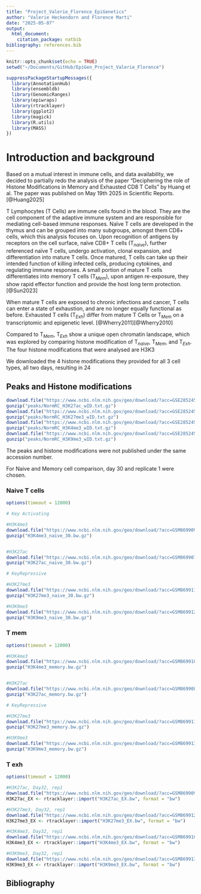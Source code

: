```yaml
---
title: "Project_Valerie_Florence_EpiGenetics"
author: "Valerie Heckendorn and Florence Marti"
date: "2025-05-07"
output: 
  html_document:
    citation_package: natbib
bibliography: references.bib
---
```


```r
knitr::opts_chunk$set(echo = TRUE)
setwd("~/Documents/GitHub/EpiGen_Project_Valerie_Florence")
```

```r
suppressPackageStartupMessages({
  library(AnnotationHub)
  library(ensembldb)
  library(GenomicRanges)
  library(epiwraps)
  library(rtracklayer)
  library(ggplot2)
  library(magick)
  library(R.utils) 
  library(MASS)
})
```


# Introduction and background
Based on a mutual interest in immune cells, and data availability, we decided to partially redo the analysis of the paper "Deciphering the role of Histone Modifications in Memory and Exhausted CD8 T Cells" by Huang et al. The paper was published on May 19th 2025 in Scientific Reports. [@Huang2025]

T Lymphocytes (T Cells) are immune cells found in the blood. They are the cell component of the adaptive immune system and are responsible for mediating cell-based immune responses. Naïve T cells are developed in the thymus and can be grouped into many subgroups, amongst them CD8+ cells, which this analysis focuses on. Upon recognition of antigens by receptors on the cell surface, naïve CD8+ T cells (T$_{naive}$), further referenced naïve T cells, undergo activation, clonal expansion, and differentiation into mature T cells. Once matured, T cells can take up their intended function of killing infected cells, producing cytokines, and regulating immune responses. A small portion of mature T cells differentiates into memory T cells (T$_{Mem}$), upon antigen re-exposure, they show rapid effector function and provide the host long term protection. [@Sun2023]

When mature T cells are exposed to chronic infections and cancer, T cells can enter a state of exhaustion, and are no longer equally functional as before. Exhausted T cells (T$_{Exh}$) differ from mature T Cells or T$_{Mem}$ on a transcriptomic and epigenetic level. [@Wherry2011][@Wherry2010]

Compared to T$_{Mem}$, T$_{Exh}$ show a unique open chromatin landscape, which was explored by comparing histone modification of T$_{naive}$, T$_{Mem}$, and T$_{Exh}$. The four histone modifications that were analysed are H3K3


We downloaded the 4 histone modifications they provided for all 3 cell types, all two days, resulting in 24



## Peaks and Histone modifications
```r
download.file("https://www.ncbi.nlm.nih.gov/geo/download/?acc=GSE285245&format=file&file=GSE285245%5FNormRC%5FH3K27ac%5FwID%2Etxt%2Egz", "peaks/NormRC_H3K27ac_wID.txt.gz")
gunzip("peaks/NormRC_H3K27ac_wID.txt.gz")
download.file("https://www.ncbi.nlm.nih.gov/geo/download/?acc=GSE285245&format=file&file=GSE285245%5FNormRC%5FH3K27me3%5FwID%2Etxt%2Egz", "peaks/NormRC_H3K27me3_wID.txt.gz")
gunzip("peaks/NormRC_H3K27me3_wID.txt.gz")
download.file("https://www.ncbi.nlm.nih.gov/geo/download/?acc=GSE285245&format=file&file=GSE285245%5FNormRC%5FH3K4me3%5FwID%2Etxt%2Egz", "peaks/NormRC_H3K4me3_wID.txt.gz")
gunzip("peaks/NormRC_H3K4me3_wID.txt.gz")
download.file("https://www.ncbi.nlm.nih.gov/geo/download/?acc=GSE285245&format=file&file=GSE285245%5FNormRC%5FH3K9me3%5FwID%2Etxt%2Egz", "peaks/NormRC_H3K9me3_wID.txt.gz")
gunzip("peaks/NormRC_H3K9me3_wID.txt.gz")

```

The peaks and histone modifications were not published under the same accession number.

For Naive and Memory cell comparison, day 30 and replicate 1 were chosen. 

### Naive T cells
```r
options(timeout = 12000)

# Key Activating

#H3K4me3
download.file("https://www.ncbi.nlm.nih.gov/geo/download/?acc=GSM8699095&format=file&file=GSM8699095%5FNaive%5FP14%5FDay30%5FH3K4me3%5FRep1%5FS1%2Escale%2Ebw", "H3K4me3_naive_30.bw.gz")
gunzip("H3K4me3_naive_30.bw.gz")


#H3K27ac
download.file("https://www.ncbi.nlm.nih.gov/geo/download/?acc=GSM8699079&format=file&file=GSM8699079%5FNaive%5FP14%5FDay30%5FH3K27ac%5FRep1%5FS1%2Escale%2Ebw", "H3K27ac_naive_30.bw.gz")
gunzip("H3K27ac_naive_30.bw.gz")

# KeyRepressive

#H3K27me3
download.file("https://www.ncbi.nlm.nih.gov/geo/download/?acc=GSM8699111&format=file&file=GSM8699111%5FNaive%5FP14%5FDay30%5FH3K27me3%5FRep2%5FS6%2Escale%2Ebw", "H3K27me3_naive_30.bw.gz")
gunzip("H3K27me3_naive_30.bw.gz")

#H3K9me3
download.file("https://www.ncbi.nlm.nih.gov/geo/download/?acc=GSM8699127&format=file&file=GSM8699127%5FNaive%5FP14%5FDay30%5FH3K9me3%5FRep1%5FS1%2Escale%2Ebw", "H3K9me3_naive_30.bw.gz")
gunzip("H3K9me3_naive_30.bw.gz")


```
### T mem 

```r
options(timeout = 12000)

#H3K4me3
download.file("https://www.ncbi.nlm.nih.gov/geo/download/?acc=GSM8699103&format=file&file=GSM8699103%5FArm%5FP14%5FDay30%5FH3K4me3%5FRep1%5FS5%2Escale%2Ebw", "H3K4me3_memory.bw.gz")
gunzip("H3K4me3_memory.bw.gz")


#H3K27ac
download.file("https://www.ncbi.nlm.nih.gov/geo/download/?acc=GSM8699087&format=file&file=GSM8699087%5FArm%5FP14%5FDay30%5FH3K27ac%5FRep1%5FS5%2Escale%2Ebw", "H3K27ac_memory.bw.gz")
gunzip("H3K27ac_memory.bw.gz")

# KeyRepressive

#H3K27me3
download.file("https://www.ncbi.nlm.nih.gov/geo/download/?acc=GSM8699119&format=file&file=GSM8699119%5FArm%5FP14%5FDay30%5FH3K27me3%5FRep1%5FS7%2Escale%2Ebw", "H3K27me3_memory.bw.gz")
gunzip("H3K27me3_memory.bw.gz")

#H3K9me3
download.file("https://www.ncbi.nlm.nih.gov/geo/download/?acc=GSM8699135&format=file&file=GSM8699135%5FArm%5FP14%5FDay30%5FH3K9me3%5FRep1%5FS3%2Escale%2Ebw", "H3K9me3_memory.bw.gz")
gunzip("H3K9me3_memory.bw.gz")

```

### T exh

```r
options(timeout = 12000)

#H3K27ac, Day32, rep1
download.file("https://www.ncbi.nlm.nih.gov/geo/download/?acc=GSM8699091&format=file&file=GSM8699091%5FCl13%5FP14%5FDay32%5FH3K27ac%5FRep1%5FS13%2Escale%2Ebw", "H3K27ac_EX.bw")
H3K27ac_EX <- rtracklayer::import("H3K27ac_EX.bw", format = "bw")

#H3K27me3, Day32, rep1
download.file("https://www.ncbi.nlm.nih.gov/geo/download/?acc=GSM8699123&format=file&file=GSM8699123%5FCl13%5FP14%5FDay32%5FH3K27me3%5FRep1%5FS9%2Escale%2Ebw", "H3K27me3_EX.bw")
H3K27me3_EX <- rtracklayer::import("H3K27me3_EX.bw", format = "bw")

#H3K4me3, Day32, rep1
download.file("https://www.ncbi.nlm.nih.gov/geo/download/?acc=GSM8699107&format=file&file=GSM8699107%5FCl13%5FP14%5FDay32%5FH3K4me3%5FRep1%5FS13%2Escale%2Ebw", "H3K4me3_EX.bw")
H3K4me3_EX <- rtracklayer::import("H3K4me3_EX.bw", format = "bw")

#H3K9me3, Day32, rep1
download.file("https://www.ncbi.nlm.nih.gov/geo/download/?acc=GSM8699139&format=file&file=GSM8699139%5FCl13%5FP14%5FDay32%5FH3K9me3%5FRep1%5FS5%2Escale%2Ebw", "H3K9me3_EX.bw")
H3K9me3_EX <- rtracklayer::import("H3K9me3_EX.bw", format = "bw")

```


## Bibliography
